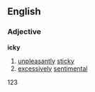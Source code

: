 ==English==
===Adjective===
'''icky'''
# [[unpleasant]]ly [[sticky]]
# [[excessively]] [[sentimental]]

123